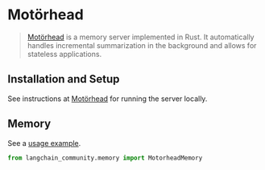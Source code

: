 # Motörhead

>[Motörhead](https://github.com/getmetal/motorhead) is a memory server implemented in Rust. It automatically handles incremental summarization in the background and allows for stateless applications.

## Installation and Setup

See instructions at [Motörhead](https://github.com/getmetal/motorhead) for running the server locally.


## Memory

See a [usage example](/docs/integrations/memory/motorhead_memory).

```python
from langchain_community.memory import MotorheadMemory
```
